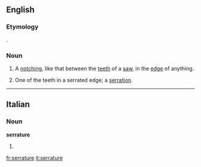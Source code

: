 ==English==

===Etymology===
{{etyl|la}} {{lena}} {{term|serratura|lang=la||a sawing}}.

===Noun===
{{en-noun}}

# A [[notch]]ing, like that between the [[tooth|teeth]] of a [[saw]], in the [[edge]] of anything.
#: {{rfquotek|Martyn}}
# One of the teeth in a serrated edge; a [[serration]].

{{Webster 1913}}

----

==Italian==

===Noun===
'''serrature''' {{f}}

# {{plural of|[[serratura]]|lang=it}}

[[fr:serrature]]
[[it:serrature]]